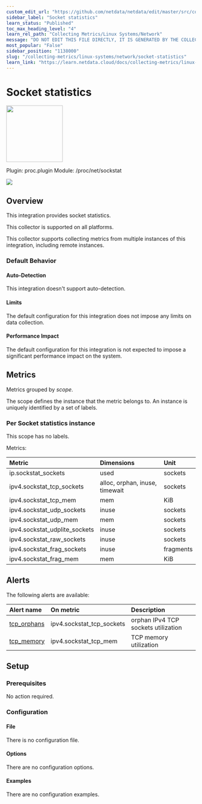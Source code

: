 ```yaml
---
custom_edit_url: "https://github.com/netdata/netdata/edit/master/src/collectors/proc.plugin/metadata.yaml"
sidebar_label: "Socket statistics"
learn_status: "Published"
toc_max_heading_level: "4"
learn_rel_path: "Collecting Metrics/Linux Systems/Network"
message: "DO NOT EDIT THIS FILE DIRECTLY, IT IS GENERATED BY THE COLLECTOR'S metadata.yaml FILE"
most_popular: "False"
sidebar_position: "1138000"
slug: "/collecting-metrics/linux-systems/network/socket-statistics"
learn_link: "https://learn.netdata.cloud/docs/collecting-metrics/linux-systems/network/socket-statistics"
---
```



# Socket statistics


<img src="https://netdata.cloud/img/network-wired.svg" width="150"/>


Plugin: proc.plugin
Module: /proc/net/sockstat

<img src="https://img.shields.io/badge/maintained%20by-Netdata-%2300ab44" />

## Overview

This integration provides socket statistics.



This collector is supported on all platforms.

This collector supports collecting metrics from multiple instances of this integration, including remote instances.


### Default Behavior

#### Auto-Detection

This integration doesn't support auto-detection.

#### Limits

The default configuration for this integration does not impose any limits on data collection.

#### Performance Impact

The default configuration for this integration is not expected to impose a significant performance impact on the system.


## Metrics

Metrics grouped by *scope*.

The scope defines the instance that the metric belongs to. An instance is uniquely identified by a set of labels.



### Per Socket statistics instance



This scope has no labels.

Metrics:

| Metric | Dimensions | Unit |
|:------|:----------|:----|
| ip.sockstat_sockets | used | sockets |
| ipv4.sockstat_tcp_sockets | alloc, orphan, inuse, timewait | sockets |
| ipv4.sockstat_tcp_mem | mem | KiB |
| ipv4.sockstat_udp_sockets | inuse | sockets |
| ipv4.sockstat_udp_mem | mem | sockets |
| ipv4.sockstat_udplite_sockets | inuse | sockets |
| ipv4.sockstat_raw_sockets | inuse | sockets |
| ipv4.sockstat_frag_sockets | inuse | fragments |
| ipv4.sockstat_frag_mem | mem | KiB |



## Alerts


The following alerts are available:

| Alert name  | On metric | Description |
|:------------|:----------|:------------|
| [ tcp_orphans ](https://github.com/netdata/netdata/blob/master/src/health/health.d/tcp_orphans.conf) | ipv4.sockstat_tcp_sockets | orphan IPv4 TCP sockets utilization |
| [ tcp_memory ](https://github.com/netdata/netdata/blob/master/src/health/health.d/tcp_mem.conf) | ipv4.sockstat_tcp_mem | TCP memory utilization |


## Setup

### Prerequisites

No action required.

### Configuration

#### File

There is no configuration file.
#### Options



There are no configuration options.

#### Examples
There are no configuration examples.


